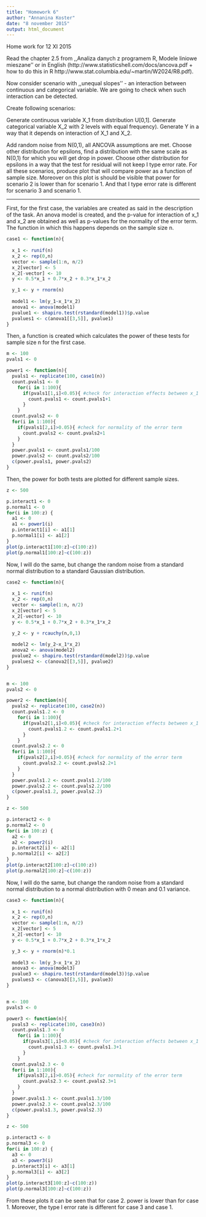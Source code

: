 ```yaml
---
title: "Homework 6"
author: "Annanina Koster"
date: "8 november 2015"
output: html_document
---
```


Home work for 12 XI 2015

Read the chapter 2.5 from ,,Analiza danych z programem R, Modele liniowe mieszane'' or in English (http://www.statisticshell.com/docs/ancova.pdf + how to do this in R http://www.stat.columbia.edu/~martin/W2024/R8.pdf).

Now consider scenario with ,,unequal slopes'' - an interaction between continuous and categorical variable. We are going to check when such interaction can be detected.

Create following scenarios:

Generate continuous variable X_1 from distribution U[0,1]. Generate categorical variable X_2 with 2 levels with equal frequency). Generate Y in a way that it depends on interaction of X_1 and X_2.

Add random noise from N(0,1), all ANCOVA assumptions are met.
Choose other distribution for epsilons, find a distribution with the same scale as N(0,1) for which you will get drop in power.
Choose other distribution for epsilons in a way that the test for residual will not keep I type error rate.
For all these scenarios, produce plot that will compare power as a function of sample size. Moreover on this plot is should be visible that power for scenario 2 is lower than for scenario 1. And that I type error rate is different for scenario 3 and scenario 1.

- - -

First, for the first case, the variables are created as said in the description of the task. An anova model is created, and the p-value for interaction of x_1 and x_2 are obtained as well as p-values for the normality of the error term. The function in which this happens depends on the sample size n.

```r

case1 <- function(n){ 
 
  x_1 <- runif(n)
  x_2 <- rep(0,n)
  vector <- sample(1:n, n/2)
  x_2[vector] <- 5
  x_2[-vector] <- 10
  y <- 0.5*x_1 + 0.7*x_2 + 0.3*x_1*x_2

  y_1 <- y + rnorm(n)
  
  model1 <- lm(y_1~x_1*x_2)
  anova1 <- anova(model1)
  pvalue1 <- shapiro.test(rstandard(model1))$p.value
  pvalues1 <- c(anova1[[3,5]], pvalue1)
}

```

Then, a function is created which calculates the power of these tests for sample size n for the first case.

```r

m <- 100
pvals1 <- 0

power1 <- function(n){
  pvals1 <- replicate(100, case1(n))
  count.pvals1 <- 0
    for(i in 1:100){
      if(pvals1[1,i]<0.05){ #check for interaction effects between x_1 and x_2
        count.pvals1 <- count.pvals1+1
      }
    }
  count.pvals2 <- 0
  for(i in 1:100){
    if(pvals1[2,i]>0.05){ #check for normality of the error term
      count.pvals2 <- count.pvals2+1
    }
  }
  power.pvals1 <- count.pvals1/100
  power.pvals2 <- count.pvals2/100
  c(power.pvals1, power.pvals2)
}

```

Then, the power for both tests are plotted for different sample sizes.

```r

z <- 500

p.interact1 <- 0
p.normal1 <- 0
for(i in 100:z) {
  a1 <- 0
  a1 <- power1(i)
  p.interact1[i] <- a1[1]
  p.normal1[i] <- a1[2]
}
plot(p.interact1[100:z]~c(100:z))
plot(p.normal1[100:z]~c(100:z))

```

Now, I will do the same, but change the random noise from a standard normal distribution to a standard Gaussian distribution.

```r

case2 <- function(n){ 
 
  x_1 <- runif(n)
  x_2 <- rep(0,n)
  vector <- sample(1:n, n/2)
  x_2[vector] <- 5
  x_2[-vector] <- 10
  y <- 0.5*x_1 + 0.7*x_2 + 0.3*x_1*x_2

  y_2 <- y + rcauchy(n,0,1)
  
  model2 <- lm(y_2~x_1*x_2)
  anova2 <- anova(model2)
  pvalue2 <- shapiro.test(rstandard(model2))$p.value
  pvalues2 <- c(anova2[[3,5]], pvalue2)
}


m <- 100
pvals2 <- 0

power2 <- function(n){
  pvals2 <- replicate(100, case2(n))
  count.pvals1.2 <- 0
    for(i in 1:100){
      if(pvals2[1,i]<0.05){ #check for interaction effects between x_1 and x_2
        count.pvals1.2 <- count.pvals1.2+1
      }
    }
  count.pvals2.2 <- 0
  for(i in 1:100){
    if(pvals2[2,i]>0.05){ #check for normality of the error term
      count.pvals2.2 <- count.pvals2.2+1
    }
  }
  power.pvals1.2 <- count.pvals1.2/100
  power.pvals2.2 <- count.pvals2.2/100
  c(power.pvals1.2, power.pvals2.2)
}

z <- 500

p.interact2 <- 0
p.normal2 <- 0
for(i in 100:z) {
  a2 <- 0
  a2 <- power2(i)
  p.interact2[i] <- a2[1]
  p.normal2[i] <- a2[2]
}
plot(p.interact2[100:z]~c(100:z))
plot(p.normal2[100:z]~c(100:z))

```

Now, I will do the same, but change the random noise from a standard normal distribution to a normal distribution with 0 mean and 0.1 variance.

```r

case3 <- function(n){ 
 
  x_1 <- runif(n)
  x_2 <- rep(0,n)
  vector <- sample(1:n, n/2)
  x_2[vector] <- 5
  x_2[-vector] <- 10
  y <- 0.5*x_1 + 0.7*x_2 + 0.3*x_1*x_2

  y_3 <- y + rnorm(n)*0.1
  
  model3 <- lm(y_3~x_1*x_2)
  anova3 <- anova(model3)
  pvalue3 <- shapiro.test(rstandard(model3))$p.value
  pvalues3 <- c(anova3[[3,5]], pvalue3)
}


m <- 100
pvals3 <- 0

power3 <- function(n){
  pvals3 <- replicate(100, case3(n))
  count.pvals1.3 <- 0
    for(i in 1:100){
      if(pvals3[1,i]<0.05){ #check for interaction effects between x_1 and x_2
        count.pvals1.3 <- count.pvals1.3+1
      }
    }
  count.pvals2.3 <- 0
  for(i in 1:100){
    if(pvals3[2,i]>0.05){ #check for normality of the error term
      count.pvals2.3 <- count.pvals2.3+1
    }
  }
  power.pvals1.3 <- count.pvals1.3/100
  power.pvals2.3 <- count.pvals2.3/100
  c(power.pvals1.3, power.pvals2.3)
}

z <- 500

p.interact3 <- 0
p.normal3 <- 0
for(i in 100:z) {
  a3 <- 0
  a3 <- power3(i)
  p.interact3[i] <- a3[1]
  p.normal3[i] <- a3[2]
}
plot(p.interact3[100:z]~c(100:z))
plot(p.normal3[100:z]~c(100:z))

```

From these plots it can be seen that for case 2. power is lower than for case 1. Moreover, the type I error rate is different for case 3 and case 1.


